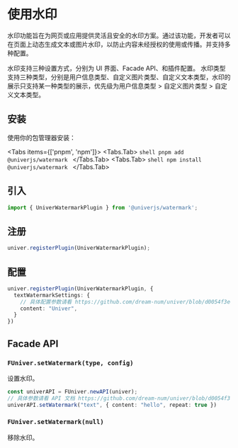 
# 使用水印 <VersionBadge version="0.4.2+" />

水印功能旨在为网页或应用提供灵活且安全的水印方案。通过该功能，开发者可以在页面上动态生成文本或图片水印，以防止内容未经授权的使用或传播。并支持多种配置。

水印支持三种设置方式，分别为 UI 界面、Facade API、和插件配置。
水印类型支持三种类型，分别是用户信息类型、自定义图片类型、自定义文本类型，水印的展示只支持某一种类型的展示，优先级为用户信息类型 > 自定义图片类型 > 自定义文本类型。

## 安装

使用你的包管理器安装：

<Tabs items={['pnpm', 'npm']}>
  <Tabs.Tab>
    ```shell
    pnpm add @univerjs/watermark
    ```
  </Tabs.Tab>
  <Tabs.Tab>
    ```shell
    npm install @univerjs/watermark
    ```
  </Tabs.Tab>
</Tabs>

## 引入

```typescript
import { UniverWatermarkPlugin } from '@univerjs/watermark';
```

## 注册

```typescript
univer.registerPlugin(UniverWatermarkPlugin);
```

## 配置

```typescript
univer.registerPlugin(UniverWatermarkPlugin, {
  textWatermarkSettings: {
    // 具体配置参数请看 https://github.com/dream-num/univer/blob/d0054f3e690d9d3cf9715b59a97a8cb95f65a6c8/packages/watermark/src/controllers/config.schema.ts#L24
    content: "Univer",
  }
})
```

## Facade API 

### `FUniver.setWatermark(type, config)`

设置水印。

```typescript
const univerAPI = FUniver.newAPI(univer);
// 具体参数请看 API 文档 https://github.com/dream-num/univer/blob/d0054f3e690d9d3cf9715b59a97a8cb95f65a6c8/packages/facade/src/apis/facade.ts#L555
univerAPI.setWatermark("text", { content: "hello", repeat: true })
```

### `FUniver.setWatermark(null)`

移除水印。

